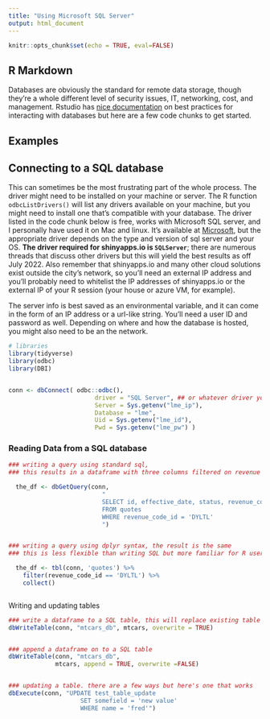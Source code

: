 ```yaml
---
title: "Using Microsoft SQL Server"
output: html_document
---
```


```r
knitr::opts_chunk$set(echo = TRUE, eval=FALSE)

```

## R Markdown

Databases are obviously the standard for remote data storage, though they're a whole different level of security issues, IT, networking, cost, and management. Rstudio has [nice documentation](https://db.rstudio.com/) on best practices for interacting with databases but here are a few code chunks to get started.


## Examples

## Connecting to a SQL database

This can sometimes be the most frustrating part of the whole process. The driver might need to be installed on your machine or server. The R function `odbcListDrivers()` will list any drivers available on your machine, but you might need to install one that's compatible with your database. The driver listed in the code chunk below is free, works with Microsoft SQL server, and I personally have used it on Mac and linux. It's available at [Microsoft](https://docs.microsoft.com/en-us/sql/connect/odbc/download-odbc-driver-for-sql-server?view=sql-server-ver15), but the appropriate driver depends on the type and version of sql server and your OS. **The driver required for shinyapps.io is `SQLServer`**; there are numerous threads that discuss other drivers but this will yield the best results as off July 2022. Also remember that shinyapps.io and many other cloud solutions exist outside the city's network, so you'll need an external IP address and you'll probably need to whitelist the IP addresses of shinyapps.io or the external IP of your R session (your house or azure VM, for example).

The server info is best saved as an environmental variable, and it can come in the form of an IP address or a url-like string. You'll need a user ID and password as well. Depending on where and how the database is hosted, you might also need to be an the network.

```r
# libraries
library(tidyverse)
library(odbc)
library(DBI)


conn <- dbConnect( odbc::odbc(),
                        driver = "SQL Server", ## or whatever driver you have installed
                        Server = Sys.getenv("lme_ip"),
                        Database = "lme",
                        Uid = Sys.getenv("lme_id"),
                        Pwd = Sys.getenv("lme_pw") )
```


### Reading Data from a SQL database

```r


### writing a query using standard sql, 
### this results in a dataframe with three columns filtered on revenue code

  the_df <- dbGetQuery(conn,
                          "
                          SELECT id, effective_date, status, revenue_code_id
                          FROM quotes
                          WHERE revenue_code_id = 'DYLTL'
                          ")


### writing a query using dplyr syntax, the result is the same
### this is less flexible than writing SQL but more familiar for R users

  the_df <- tbl(conn, 'quotes') %>% 
    filter(revenue_code_id == 'DYLTL') %>% 
    collect()



```



Writing and updating tables

```r
### write a dataframe to a SQL table, this will replace existing table
dbWriteTable(conn, "mtcars_db", mtcars, overwrite = TRUE)


### append a dataframe on to a SQL table
dbWriteTable(conn, "mtcars_db", 
             mtcars, append = TRUE, overwrite =FALSE)


### updating a table. there are a few ways but here's one that works
dbExecute(conn, "UPDATE test_table_update 
                    SET somefield = 'new value'  
                    WHERE name = 'fred'")


```

